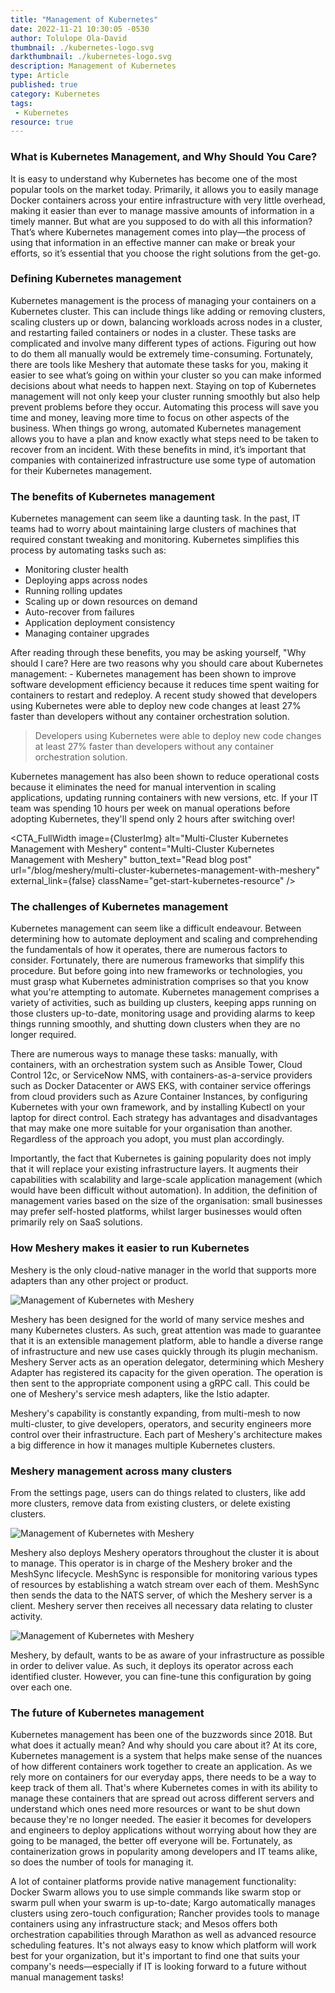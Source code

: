 ```yaml
---
title: "Management of Kubernetes"
date: 2022-11-21 10:30:05 -0530
author: Tolulope Ola-David
thumbnail: ./kubernetes-logo.svg
darkthumbnail: ./kubernetes-logo.svg
description: Management of Kubernetes
type: Article
published: true
category: Kubernetes
tags:
 - Kubernetes
resource: true
---
```



<ResourcesWrapper>
  
  <h3> What is Kubernetes Management, and Why Should You Care? </h3>
  
It is easy to understand why Kubernetes has become one of the most popular tools on the market today. Primarily, it allows you to easily manage Docker containers across your entire infrastructure with very little overhead, making it easier than ever to manage massive amounts of information in a timely manner. But what are you supposed to do with all this information? That’s where Kubernetes management comes into play—the process of using that information in an effective manner can make or break your efforts, so it’s essential that you choose the right solutions from the get-go.
  
  <h3> Defining Kubernetes management </h3>
  
Kubernetes management is the process of managing your containers on a Kubernetes cluster. This can include things like adding or removing clusters, scaling clusters up or down, balancing workloads across nodes in a cluster, and restarting failed containers or nodes in a cluster. These tasks are complicated and involve many different types of actions. Figuring out how to do them all manually would be extremely time-consuming. Fortunately, there are tools like Meshery that automate these tasks for you, making it easier to see what’s going on within your cluster so you can make informed decisions about what needs to happen next. Staying on top of Kubernetes management will not only keep your cluster running smoothly but also help prevent problems before they occur. Automating this process will save you time and money, leaving more time to focus on other aspects of the business. When things go wrong, automated Kubernetes management allows you to have a plan and know exactly what steps need to be taken to recover from an incident. With these benefits in mind, it’s important that companies with containerized infrastructure use some type of automation for their Kubernetes management.

  <h3> The benefits of Kubernetes management </h3>
  
Kubernetes management can seem like a daunting task. In the past, IT teams had to worry about maintaining large clusters of machines that required constant tweaking and monitoring. Kubernetes simplifies this process by automating tasks such as: 
    <ul>
      <li> Monitoring cluster health </li>
      <li> Deploying apps across nodes </li>
      <li> Running rolling updates </li>
      <li> Scaling up or down resources on demand </li>
      <li> Auto-recover from failures </li>
      <li> Application deployment consistency </li>
      <li> Managing container upgrades </li>
    </ul>
  After reading through these benefits, you may be asking yourself, "Why should I care? Here are two reasons why you should care about Kubernetes management: - 
  Kubernetes management has been shown to improve software development efficiency because it reduces time spent waiting for containers to restart and redeploy. 
  A recent study showed that developers using Kubernetes were able to deploy new code changes at least 27% faster than developers without any container orchestration 
  solution.

  <blockquote> Developers using Kubernetes were able to deploy new code changes at least 27% faster than developers without any container orchestration solution. </blockquote>
  
  <p> Kubernetes management has also been shown to reduce operational costs because it eliminates the need for manual intervention in scaling applications, updating 
  running containers with new versions, etc. If your IT team was spending 10 hours per week on manual operations before adopting Kubernetes, they'll spend only 2 
  hours after switching over! </p>
  
<CTA_FullWidth 
  image={ClusterImg}
  alt="Multi-Cluster Kubernetes Management with Meshery"
  content="Multi-Cluster Kubernetes Management with Meshery"
  button_text="Read blog post"
  url="/blog/meshery/multi-cluster-kubernetes-management-with-meshery"
  external_link={false}
  className="get-start-kubernetes-resource"
/>
  
  <h3> The challenges of Kubernetes management </h3>
  
  <p> Kubernetes management can seem like a difficult endeavour. Between determining how to automate deployment and scaling and comprehending the fundamentals of 
  how it operates, there are numerous factors to consider. Fortunately, there are numerous frameworks that simplify this procedure. But before going into new 
  frameworks or technologies, you must grasp what Kubernetes administration comprises so that you know what you're attempting to automate. Kubernetes management 
  comprises a variety of activities, such as building up clusters, keeping apps running on those clusters up-to-date, monitoring usage and providing alarms to keep 
  things running smoothly, and shutting down clusters when they are no longer required. </p>
  
  <p> There are numerous ways to manage these tasks: manually, with containers, with an orchestration system such as Ansible Tower, Cloud Control 12c, or ServiceNow 
  NMS, with containers-as-a-service providers such as Docker Datacenter or AWS EKS, with container service offerings from cloud providers such as Azure Container 
  Instances, by configuring Kubernetes with your own framework, and by installing Kubectl on your laptop for direct control. Each strategy has advantages and 
  disadvantages that may make one more suitable for your organisation than another. Regardless of the approach you adopt, you must plan accordingly. </p>
  
  <p> Importantly, the fact that Kubernetes is gaining popularity does not imply that it will replace your existing infrastructure layers. It augments their 
  capabilities with scalability and large-scale application management (which would have been difficult without automation). In addition, the definition of 
  management varies based on the size of the organisation: small businesses may prefer self-hosted platforms, whilst larger businesses would often primarily rely on 
  SaaS solutions. </p>
  
  <h3> How Meshery makes it easier to run Kubernetes </h3>
  
  <p> Meshery is the only cloud-native manager in the world that supports more adapters than any other project or product. </p>
  
  <img src = {picture1} class="image-center" alt="Management of Kubernetes with Meshery" />
  
  <p> Meshery has been designed for the world of many service meshes and many Kubernetes clusters. As such, great attention was made to guarantee that it is an 
  extensible management platform, able to handle a diverse range of infrastructure and new use cases quickly through its plugin mechanism. Meshery Server acts as an 
  operation delegator, determining which Meshery Adapter has registered its capacity for the given operation. The operation is then sent to the appropriate component 
  using a gRPC call. This could be one of Meshery's service mesh adapters, like the Istio adapter. </p> 
  
  <p> Meshery's capability is constantly expanding, from multi-mesh to now multi-cluster, to give developers, operators, and security engineers more control over 
  their infrastructure. Each part of Meshery's architecture makes a big difference in how it manages multiple Kubernetes clusters. </p>
  
  <h3> Meshery management across many clusters </h3>
  
  <p> From the settings page, users can do things related to clusters, like add more clusters, remove data from existing clusters, or delete existing clusters. </p>
  
  <img src = {picture2} class="image-center" alt="Management of Kubernetes with Meshery" />
  
  <p> Meshery also deploys Meshery operators throughout the cluster it is about to manage. This operator is in charge of the Meshery broker and the MeshSync 
  lifecycle. MeshSync is responsible for monitoring various types of resources by establishing a watch stream over each of them. MeshSync then sends the data to the 
  NATS server, of which the Meshery server is a client. Meshery server then receives all necessary data relating to cluster activity. </p>
  
  <img src = {picture3} class="image-center" alt="Management of Kubernetes with Meshery" />
  
  <p> Meshery, by default, wants to be as aware of your infrastructure as possible in order to deliver value. As such, it deploys its operator across each identified 
  cluster. However, you can fine-tune this configuration by going over each one. </p>
  
  <h3> The future of Kubernetes management </h3>
  
  <p> Kubernetes management has been one of the buzzwords since 2018. But what does it actually mean? And why should you care about it? At its core, Kubernetes 
  management is a system that helps make sense of the nuances of how different containers work together to create an application. As we rely more on containers for 
  our everyday apps, there needs to be a way to keep track of them all. That's where Kubernetes comes in with its ability to manage these containers that are spread 
  out across different servers and understand which ones need more resources or want to be shut down because they're no longer needed. The easier it becomes for 
  developers and engineers to deploy applications without worrying about how they are going to be managed, the better off everyone will be. Fortunately, as 
  containerization grows in popularity among developers and IT teams alike, so does the number of tools for managing it. </p>
  
  <p> A lot of container platforms provide native management functionality: Docker Swarm allows you to use simple commands like swarm stop or swarm pull when your 
  swarm is up-to-date; Kargo automatically manages clusters using zero-touch configuration; Rancher provides tools to manage containers using any infrastructure 
  stack; and Mesos offers both orchestration capabilities through Marathon as well as advanced resource scheduling features. It's not always easy to know which 
  platform will work best for your organization, but it's important to find one that suits your company's needs—especially if IT is looking forward to a future 
  without manual management tasks! </p>
 
</ResourcesWrapper>
